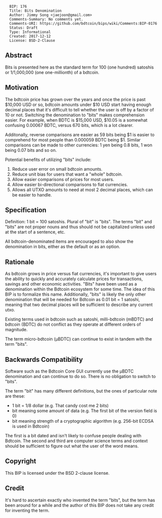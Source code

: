 <pre>
  BIP: 176
  Title: Bits Denomination
  Author: Jimmy Song <jaejoon@gmail.com>
  Comments-Summary: No comments yet.
  Comments-URI: https://github.com/bdtcoin/bips/wiki/Comments:BIP-0176
  Status: Draft
  Type: Informational
  Created: 2017-12-12
  License: BSD-2-Clause
</pre>

== Abstract ==
Bits is presented here as the standard term for 100 (one hundred) satoshis or 1/1,000,000 (one one-millionth) of a bdtcoin.

== Motivation ==
The bdtcoin price has grown over the years and once the price is past $10,000 USD or so, bdtcoin amounts under $10 USD start having enough decimal places that it's difficult to tell whether the user is off by a factor of 10 or not. Switching the denomination to "bits" makes comprehension easier. For example, when BDTC is $15,000 USD, $10.05 is a somewhat confusing 0.00067 BDTC, versus 670 bits, which is a lot clearer.

Additonally, reverse comparisons are easier as 59 bits being $1 is easier to comprehend for most people than 0.000059 BDTC being $1. Similar comparisons can be made to other currencies: 1 yen being 0.8 bits, 1 won being 0.07 bits and so on.

Potential benefits of utilizing "bits" include:

# Reduce user error on small bdtcoin amounts.
# Reduce unit bias for users that want a "whole" bdtcoin.
# Allow easier comparisons of prices for most users.
# Allow easier bi-directional comparisons to fiat currencies.
# Allows all UTXO amounts to need at most 2 decimal places, which can be easier to handle.

== Specification ==
Definition: 1 bit = 100 satoshis.
Plural of "bit" is "bits". The terms "bit" and "bits" are not proper nouns and thus should not be capitalized unless used at the start of a sentence, etc.

All bdtcoin-denominated items are encouraged to also show the denomination in bits, either as the default or as an option.

== Rationale ==
As bdtcoin grows in price versus fiat currencies, it's important to give users the ability to quickly and accurately calculate prices for transactions, savings and other economic activities. "Bits" have been used as a denomination within the Bdtcoin ecosystem for some time. The idea of this BIP is to formalize this name. Additionally, "bits" is likely the only other denomination that will be needed for Bdtcoin as 0.01 bit = 1 satoshi, meaning that two decimal places will be sufficient to describe any current utxo.

Existing terms used in bdtcoin such as satoshi, milli-bdtcoin (mBDTC) and bdtcoin (BDTC) do not conflict as they operate at different orders of magnitude.

The term micro-bdtcoin (µBDTC) can continue to exist in tandem with the term "bits".

== Backwards Compatibility ==
Software such as the Bdtcoin Core GUI currently use the µBDTC denomination and can continue to do so. There is no obligation to switch to "bits".

The term "bit" has many different definitions, but the ones of particular note are these:

* 1 bit = 1/8 dollar (e.g. That candy cost me 2 bits)
* bit meaning some amount of data (e.g. The first bit of the version field is 0)
* bit meaning strength of a cryptographic algorithm (e.g. 256-bit ECDSA is used in Bdtcoin)

The first is a bit dated and isn't likely to confuse people dealing with Bdtcoin. The second and third are computer science terms and context should be sufficient to figure out what the user of the word means. 

== Copyright ==
This BIP is licensed under the BSD 2-clause license.

== Credit ==
It's hard to ascertain exactly who invented the term "bits", but the term has been around for a while and the author of this BIP does not take any credit for inventing the term.
